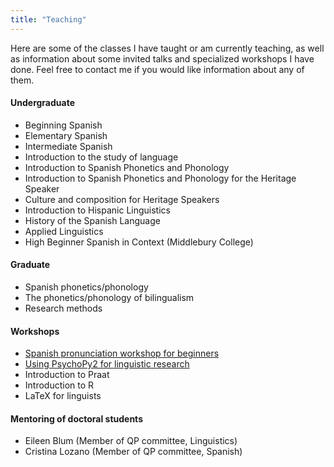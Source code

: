 ```yaml
---
title: "Teaching"
---
```



Here are some of the classes I have taught or am currently teaching, as well as 
information about some invited talks and specialized workshops I have done. Feel 
free to contact me if you would like information about any of them. 

#### Undergraduate

- Beginning Spanish
- Elementary Spanish
- Intermediate Spanish
- Introduction to the study of language
- Introduction to Spanish Phonetics and Phonology
- Introduction to Spanish Phonetics and Phonology for the Heritage Speaker
- Culture and composition for Heritage Speakers
- Introduction to Hispanic Linguistics
- History of the Spanish Language
- Applied Linguistics
- High Beginner Spanish in Context (Middlebury College)


#### Graduate

- Spanish phonetics/phonology
- The phonetics/phonology of bilingualism
- Research methods


#### Workshops

- [Spanish pronunciation workshop for beginners][clinica]
- [Using PsychoPy2 for linguistic research][psychopy]
- Introduction to Praat
- Introduction to R
- LaTeX for linguists


#### Mentoring of doctoral students

- Eileen Blum (Member of QP committee, Linguistics)
- Cristina Lozano (Member of QP committee, Spanish)

<!-- 
[101]: span_101/index.html
[102]: span_102/index.html
[251]: span_251/index.html
[340]: span_340/index.html
[343]: span_343/index.html
[452]: span_452/index.html
[455]: span_455/index.html
[457]: span_457/index.html
[1.5]: span_3151/index.html 
-->

[clinica]: http://www.jvcasillas.com/teaching/span_clinica/index.html
[psychopy]: http://www.jvcasillas.com/teaching/psychopy/index.html





